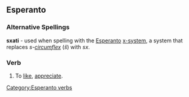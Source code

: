 ==Esperanto==
===Alternative Spellings===
'''sxati''' - used when spelling with the [[Esperanto]] [[w:Esperanto_orthography|x-system]], a system that replaces ''s-[[circumflex]]'' (''ŝ'') with ''sx''.
===Verb===
 [[Category:Esperanto verbs]]
{{eo-verb|ŝat}}

#To [[like]], [[appreciate]].